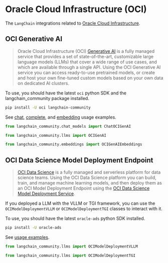 # Oracle Cloud Infrastructure (OCI)

The `LangChain` integrations related to [Oracle Cloud Infrastructure](https://www.oracle.com/artificial-intelligence/).

## OCI Generative AI
> Oracle Cloud Infrastructure (OCI) [Generative AI](https://docs.oracle.com/en-us/iaas/Content/generative-ai/home.htm) is a fully managed service that provides a set of state-of-the-art,
> customizable large language models (LLMs) that cover a wide range of use cases, and which are available through a single API.
> Using the OCI Generative AI service you can access ready-to-use pretrained models, or create and host your own fine-tuned
> custom models based on your own data on dedicated AI clusters. 

To use, you should have the latest `oci` python SDK and the langchain_community package installed.

```bash
pip install -U oci langchain-community
```

See [chat](/docs/integrations/llms/oci_generative_ai), [complete](/docs/integrations/chat/oci_generative_ai), and [embedding](/docs/integrations/text_embedding/oci_generative_ai) usage examples.

```python
from langchain_community.chat_models import ChatOCIGenAI

from langchain_community.llms import OCIGenAI

from langchain_community.embeddings import OCIGenAIEmbeddings
```

## OCI Data Science Model Deployment Endpoint

> [OCI Data Science](https://docs.oracle.com/en-us/iaas/data-science/using/home.htm) is a
> fully managed and serverless platform for data science teams. Using the OCI Data Science
> platform you can build, train, and manage machine learning models, and then deploy them
> as an OCI Model Deployment Endpoint using the
> [OCI Data Science Model Deployment Service](https://docs.oracle.com/en-us/iaas/data-science/using/model-dep-about.htm).

If you deployed a LLM with the VLLM or TGI framework, you can use the
`OCIModelDeploymentVLLM` or `OCIModelDeploymentTGI` classes to interact with it.

To use, you should have the latest `oracle-ads` python SDK installed.

```bash
pip install -U oracle-ads
```

See [usage examples](/docs/integrations/llms/oci_model_deployment_endpoint).

```python
from langchain_community.llms import OCIModelDeploymentVLLM

from langchain_community.llms import OCIModelDeploymentTGI
```

